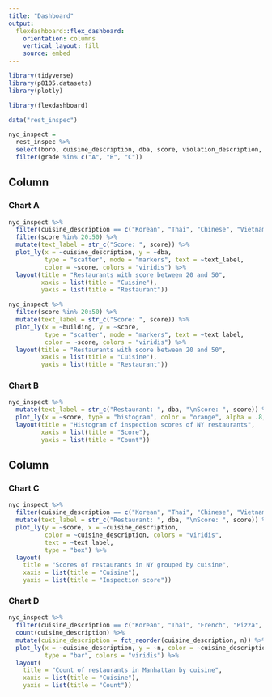 ```yaml
---
title: "Dashboard"
output: 
  flexdashboard::flex_dashboard:
    orientation: columns
    vertical_layout: fill
    source: embed
---
```


```r
library(tidyverse)
library(p8105.datasets)
library(plotly)

library(flexdashboard)
```


```r
data("rest_inspec")

nyc_inspect = 
  rest_inspec %>% 
  select(boro, cuisine_description, dba, score, violation_description, grade, building) %>% 
  filter(grade %in% c("A", "B", "C"))
```

Column {data-width=600}
-----------------------------------------------------------------------

### Chart A

```r
nyc_inspect %>% 
  filter(cuisine_description == c("Korean", "Thai", "Chinese", "Vietnamese", "Japanese", "Russian", "Italy", "French", "American", "Mexican")) %>% 
  filter(score %in% 20:50) %>% 
  mutate(text_label = str_c("Score: ", score)) %>%
  plot_ly(x = ~cuisine_description, y = ~dba, 
          type = "scatter", mode = "markers", text = ~text_label,
          color = ~score, colors = "viridis") %>% 
  layout(title = "Restaurants with score between 20 and 50",
         xaxis = list(title = "Cuisine"),
         yaxis = list(title = "Restaurant"))

nyc_inspect %>% 
  filter(score %in% 20:50) %>% 
  mutate(text_label = str_c("Score: ", score)) %>%
  plot_ly(x = ~building, y = ~score, 
          type = "scatter", mode = "markers", text = ~text_label,
          color = ~score, colors = "viridis") %>% 
  layout(title = "Restaurants with score between 20 and 50",
         xaxis = list(title = "Cuisine"),
         yaxis = list(title = "Restaurant"))
```

### Chart B

```r
nyc_inspect %>% 
  mutate(text_label = str_c("Restaurant: ", dba, "\nScore: ", score)) %>%
  plot_ly(x = ~score, type = "histogram", color = "orange", alpha = .8, text = ~text_label) %>% 
  layout(title = "Histogram of inspection scores of NY restaurants",
         xaxis = list(title = "Score"),
         yaxis = list(title = "Count"))
```

Column {data-width=400}
-----------------------------------------------------------------------

### Chart C

```r
nyc_inspect %>% 
  filter(cuisine_description == c("Korean", "Thai", "Chinese", "Vietnamese", "Japanese", "Russian", "Italy", "French", "American", "Mexican")) %>% 
  mutate(text_label = str_c("Restaurant: ", dba, "\nScore: ", score)) %>%
  plot_ly(y = ~score, x = ~cuisine_description, 
          color = ~cuisine_description, colors = "viridis",
          text = ~text_label,
          type = "box") %>% 
  layout(
    title = "Scores of restaurants in NY grouped by cuisine", 
    xaxis = list(title = "Cuisine"),
    yaxis = list(title = "Inspection score"))
```

### Chart D

```r
nyc_inspect %>% 
  filter(cuisine_description == c("Korean", "Thai", "French", "Pizza", "Italian", "Peruvian", "Geek", "Chinese", "Vietnamese", "Japanese", "Bakery", "Russian", "German", "Indian", "Delicatessen", "Café/Coffee/Tea", "Mexican", "American")) %>% 
  count(cuisine_description) %>% 
  mutate(cuisine_description = fct_reorder(cuisine_description, n)) %>% 
  plot_ly(x = ~cuisine_description, y = ~n, color = ~cuisine_description,
          type = "bar", colors = "viridis") %>% 
  layout(
    title = "Count of restaurants in Manhattan by cuisine", 
    xaxis = list(title = "Cuisine"),
    yaxis = list(title = "Count"))
```


